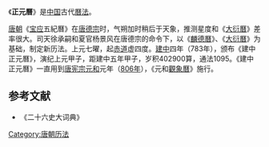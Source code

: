 《'''正元曆'''》是[[中国|中国]]古代[[曆法|曆法]]。

[[唐朝|唐朝]]《[[寶應_(唐朝)|宝应]]五紀曆》在[[唐德宗|唐德宗]]时，气朔加时稍后于天象，推测星度和《[[大衍曆|大衍曆]]》差率很大。司天徐承嗣和夏官杨景风在唐德宗的命令下，以《[[麟德曆|麟德曆]]》、《[[大衍曆|大衍曆]]》为基础，制定新历法。上元七曜，起[[赤道|赤道]]虚四度。[[建中|建中]]四年（783年），颁布《建中正元曆》，演纪上元甲子，距建中五年甲子，岁积402900算，通法1095。《建中正元曆》一直用到[[唐宪宗|唐宪宗]][[元和_(唐朝)|元和]]元年（[[806年|806年]]），《元和[[觀象曆|觀象曆]]》施行。

==参考文献==
*《二十六史大词典》

{{中國曆法}}

[[Category:唐朝历法|Category:唐朝历法]]